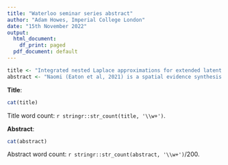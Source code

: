 ```yaml
---
title: "Waterloo seminar series abstract"
author: "Adam Howes, Imperial College London"
date: "15th November 2022"
output:
  html_document:
    df_print: paged
  pdf_document: default
---
```


```r
title <- "Integrated nested Laplace approximations for extended latent Gaussian models with application to the Naomi HIV model"
abstract <- "Naomi (Eaton et al, 2021) is a spatial evidence synthesis model used to produce district-level HIV epidemic indicators in sub-Saharan Africa. Multiple outcomes of interest, including HIV prevalence, HIV incidence and treatment coverage are jointly modelled using both household survey data and routinely reported health system data. The model is provided as a tool for countries to input their data to and generate estimates (see https://naomi.unaids.org/). In this setting, computationally intensive inference methods like MCMC are impractical. To enable fast and accurate inference for Naomi, and other extended latent Gaussian models, we are developing a new inference method which combines the simplified integrated nested Laplace approximation approach of Wood (2020) with adaptive Gauss-Hermite quadrature. The new method will be implemented as an extension of the `aghq` package (Stringer, 2021), which will facilitate flexible and particularly easy use when provided a `TMB` C++ template for the log-posterior. In this talk, I'll discuss progress towards this project, which I have been working on with Alex Stringer here at Waterloo this term through the International Visiting Graduate Student program."
```

**Title**:
```r
cat(title)
```

Title word count: `r stringr::str_count(title, '\\w+')`.

**Abstract**:
```r
cat(abstract)
```

Abstract word count: `r stringr::str_count(abstract, '\\w+')`/200.
